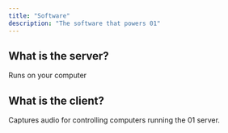 ```yaml
---
title: "Software"
description: "The software that powers 01"
---
```


## What is the server?

Runs on your computer

## What is the client?

Captures audio for controlling computers running the 01 server.
